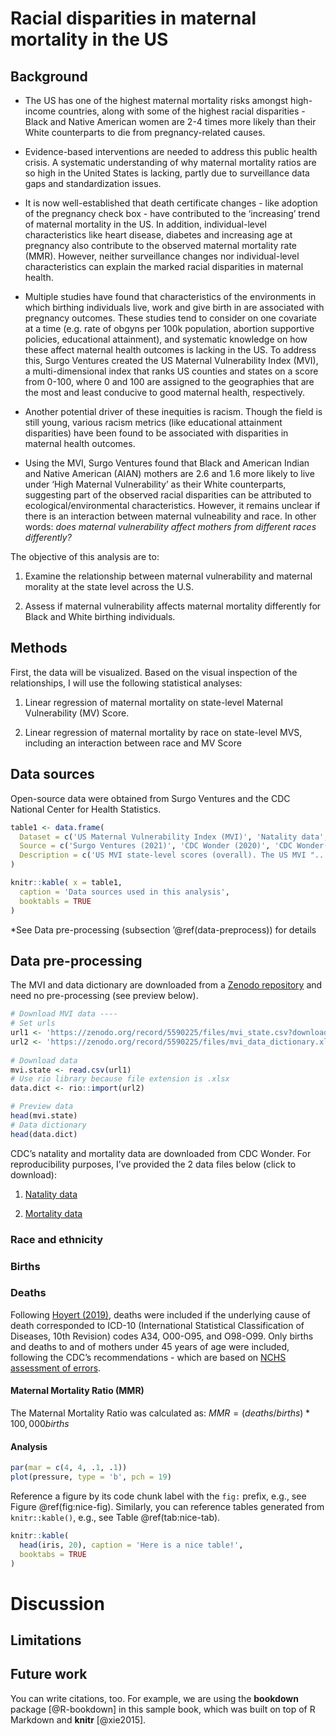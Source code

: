 # Racial disparities in maternal mortality in the US {#mvi-race}

## Background

* The US has one of the highest maternal mortality risks amongst high-income countries, along with some of the highest racial disparities - Black and Native American women are 2-4 times more likely than their White counterparts to die from pregnancy-related causes.

* Evidence-based interventions are needed to address this public health crisis. A systematic understanding of why maternal mortality ratios are so high in the United States is lacking, partly due to surveillance data gaps and standardization issues.

* It is now well-established that death certificate changes - like adoption of the pregnancy check box - have contributed to the 'increasing' trend of maternal mortality in the US. In addition, individual-level characteristics like heart disease, diabetes and increasing age at pregnancy also contribute to the observed maternal mortality rate (MMR). However, neither surveillance changes nor individual-level characteristics can explain the marked racial disparities in maternal health.

* Multiple studies have found that characteristics of the environments in which birthing individuals live, work and give birth in are associated with pregnancy outcomes. These studies tend to consider on one covariate at a time (e.g. rate of obgyns per 100k population, abortion supportive policies, educational attainment), and systematic knowledge on how these affect maternal health outcomes is lacking in the US. To address this, Surgo Ventures created the US Maternal Vulnerability Index (MVI), a multi-dimensional index that ranks US counties and states on a score from 0-100, where 0 and 100 are assigned to the geographies that are the most and least conducive to good maternal health, respectively.

* Another potential driver of these inequities is racism. Though the field is still young, various racism metrics (like educational attainment disparities) have been found to be associated with disparities in maternal health outcomes.

* Using the MVI, Surgo Ventures found that Black and American Indian and Native American (AIAN) mothers are 2.6 and 1.6 more likely to live under 'High Maternal Vulnerability' as their White counterparts, suggesting part of the observed racial disparities can be attributed to ecological/environmental characteristics. However, it remains unclear if there is an interaction between maternal vulneability and race. In other words: _does maternal vulnerability affect mothers from different races differently?_

The objective of this analysis are to:

1. Examine the relationship between maternal vulnerability and maternal morality at the state level across the U.S.

2. Assess if maternal vulnerability affects maternal mortality differently for Black and White birthing individuals.

## Methods

First, the data will be visualized. Based on the visual inspection of the relationships, I will use the following statistical analyses:

1. Linear regression of maternal mortality on state-level Maternal Vulnerability (MV) Score.

2. Linear regression of maternal mortality by race on state-level MVS, including an interaction between race and MV Score

## Data sources

Open-source data were obtained from Surgo Ventures and the CDC National Center for Health Statistics.

```r

table1 <- data.frame(
  Dataset = c('US Maternal Vulnerability Index (MVI)', 'Natality data', 'Mortality data*'),
  Source = c('Surgo Ventures (2021)', 'CDC Wonder (2020)', 'CDC Wonder(2020)'),
  Description = c('US MVI state-level scores (overall). The US MVI "...ranks [...] states and counties on indicators measuring drivers of poor maternal health outcomes. Maternal vulnerability is assessed based on 43 drivers grouped into six themes: (1) Reproductive Healthcare, (2) Physical Health, (3) Mental Health and Substance Abuse, (4) General Healthcare, (5) Socioeconomic Determinants, and (6) Physical Environment. The MVI captures factors that put birthing people at increased risk of adverse outcomes during pregnancy that may lead to morbidities and/or death." [@mvi-zenodo]', 'National Vital Statistics data including all births that occurred in the US between 2007 and 2019, to mothers between 10 and 44 years of age by state and race', 'National Vital Statistics data including all deaths that occurred in the US between 2007 and 2019, of mothers between 15 and 44 years of age by state and race.')  
)

knitr::kable( x = table1,
  caption = 'Data sources used in this analysis',
  booktabls = TRUE
)
```

*See Data pre-processing (subsection '\@ref(data-preprocess)) for details

## Data pre-processing {#data-preprocess}

The MVI and data dictionary are downloaded from a [Zenodo repository](https://zenodo.org/record/5590225#.YYfkK5pBw2w) and need no pre-processing (see preview below).

```r

# Download MVI data ----
# Set urls
url1 <- 'https://zenodo.org/record/5590225/files/mvi_state.csv?download=1'
url2 <- 'https://zenodo.org/record/5590225/files/mvi_data_dictionary.xlsx?download=1'
  
# Download data
mvi.state <- read.csv(url1)
# Use rio library because file extension is .xlsx
data.dict <- rio::import(url2)

# Preview data
head(mvi.state)
# Data dictionary
head(data.dict)

```
CDC's natality and mortality data are downloaded from CDC Wonder. For reproducibility purposes, I've provided the 2 data files below (click to download):

1. [Natality data]()

2. [Mortality data]()

### Race and ethnicity

### Births

### Deaths

Following [Hoyert (2019)](https://www.cdc.gov/nchs/data/hestat/maternal-mortality-2021/E-Stat-Maternal-Mortality-Rates-H.pdf), deaths were included if the underlying cause of death corresponded to ICD-10 (International Statistical Classification of Diseases, 10th Revision) codes A34, O00-O95, and O98-O99. Only births and deaths to and of mothers under 45 years of age were included, following the CDC's recommendations - which are based on [NCHS assessment of errors](https://www.cdc.gov/nchs/maternal-mortality/faq.htm).

#### Maternal Mortality Ratio (MMR)
The Maternal Mortality Ratio was calculated as: $MMR = (deaths/births)* 100,000 births$

#### Analysis


```r
par(mar = c(4, 4, .1, .1))
plot(pressure, type = 'b', pch = 19)
```

Reference a figure by its code chunk label with the `fig:` prefix, e.g., see Figure \@ref(fig:nice-fig). Similarly, you can reference tables generated from `knitr::kable()`, e.g., see Table \@ref(tab:nice-tab).

```r
knitr::kable(
  head(iris, 20), caption = 'Here is a nice table!',
  booktabs = TRUE
)
```

# Discussion

## Limitations

## Future work
You can write citations, too. For example, we are using the **bookdown** package [@R-bookdown] in this sample book, which was built on top of R Markdown and **knitr** [@xie2015].
